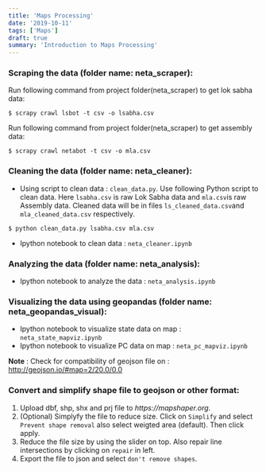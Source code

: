 ```yaml
---
title: 'Maps Processing'
date: '2019-10-11'
tags: ['Maps']
draft: true
summary: 'Introduction to Maps Processing'
---
```


### Scraping the data (folder name: neta_scraper):

Run following command from project folder(neta_scraper) to get lok sabha data:

```shell
$ scrapy crawl lsbot -t csv -o lsabha.csv
```

Run following command from project folder(neta_scraper) to get assembly data:

```shell
$ scrapy crawl netabot -t csv -o mla.csv
```

### Cleaning the data (folder name: neta_cleaner):

- Using script to clean data : `clean_data.py`. Use following Python script to clean data. Here `lsabha.csv` is raw Lok Sabha data and `mla.csv`is raw Assembly data. Cleaned data will be in files `ls_cleaned_data.csv`and `mla_cleaned_data.csv` respectively.

```shell
$ python clean_data.py lsabha.csv mla.csv
```

- Ipython notebook to clean data : `neta_cleaner.ipynb`

### Analyzing the data (folder name: neta_analysis):

- Ipython notebook to analyze the data : `neta_analysis.ipynb`

### Visualizing the data using geopandas (folder name: neta_geopandas_visual):

- Ipython notebook to visualize state data on map : `neta_state_mapviz.ipynb`
- Ipython notebook to visualize PC data on map : `neta_pc_mapviz.ipynb`

**Note** : Check for compatibility of geojson file on : http://geojson.io/#map=2/20.0/0.0

### Convert and simplify shape file to geojson or other format:

1. Upload dbf, shp, shx and prj file to _https://mapshaper.org_.
2. (Optional) Simplyfy the file to reduce size. Click on `Simplify` and select `Prevent shape removal` also select weigted area (default). Then click apply.
3. Reduce the file size by using the slider on top. Also repair line intersections by clicking on `repair` in left.
4. Export the file to json and select `don't remove shapes`.
